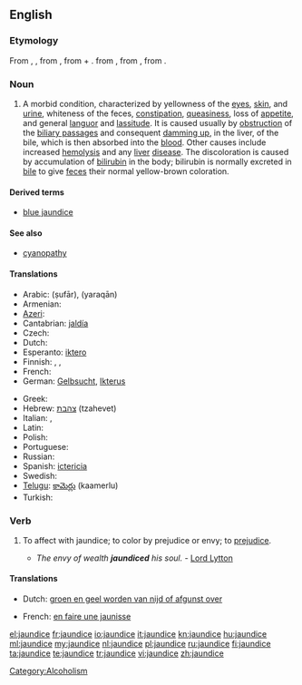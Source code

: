 ==English==
{{wikipedia}}

===Etymology===
From {{etyl|enm|en}} {{term|jaundis||lang=enm}}, {{term|jaunis||lang=enm}}, from {{etyl|frm|en}} {{term|jaunisse||lang=frm}}, from {{term|jaune||lang=frm|yellow}} + {{term|-isse||lang=frm|[[-ice]], '-ness'}}. {{term|jaune|Jaune|lang=frm}} from {{etyl|fro|en}} {{term|jalne||lang=fro}}, from {{etyl|la}} {{term|galbinus||lang=la|yellowish}}, from {{term|galbus||lang=la|yellow}}.

===Noun===
{{en-noun|-}}

# {{pathology}} A morbid condition, characterized by yellowness of the [[eye]]s, [[skin]], and [[urine]], whiteness of the feces, [[constipation]], [[queasiness]], loss of [[appetite]], and general [[languor]] and [[lassitude]]. It is caused usually by [[obstruction]] of the [[biliary passage]]s and consequent [[damming up]], in the liver, of the bile, which is then absorbed into the [[blood]]. Other causes include increased [[hemolysis]] and any [[liver]] [[disease]]. The discoloration is caused by accumulation of [[bilirubin]] in the body; bilirubin is normally excreted in [[bile]] to give [[feces]] their normal yellow-brown coloration.

====Derived terms====
* [[blue jaundice]]

====See also====
* [[cyanopathy]]

====Translations====
{{trans-top|morbid condition}}
* Arabic: {{Arab|[[صفار]]}} (ṣufār), {{Arab|[[يرقان]]}} (yaraqān)
* Armenian: {{t-|hy|դեղնախտ|tr=deġnaxt}}
* [[Azeri]]: {{t|az|sarılıq}}
* Cantabrian: [[jaldía]] {{f}}
* Czech: {{t-|cs|žloutenka|f}}
* Dutch: {{t+|nl|geelzucht|f}}
* Esperanto: [[iktero]]
* Finnish: {{t-|fi|keltaisuus}}, {{t+|fi|keltatauti}}, {{t|fi|ikterus}}
* French: {{t+|fr|jaunisse|f}}
* German: [[Gelbsucht]], [[Ikterus]] {{f}}
{{trans-mid}}
* Greek: {{t+|el|ίκτερος|tr=íkteros}}
* Hebrew: [[צהבת]] (tzahevet)
* Italian: {{t+|it|itterizia|f}},  {{t+|it|ittero|m}}
* Latin: {{t-|la|aurugo|f|alt=aurūgō}}
* Polish: {{t+|pl|żółtaczka|f}}
* Portuguese: {{t|pt|icterícia|f}}
* Russian: {{t+|ru|желтуха|f|tr=želtúxa}}
* Spanish: [[ictericia]] {{f}}
* Swedish: {{t|sv|gulsot}}
* [[Telugu]]: [[కామెర్లు]] (kaamerlu)
* Turkish: {{t+|tr|sarılık}}
{{trans-bottom}}

===Verb===
{{en-verb|jaundic|ing}}

# {{transitive}} To affect with jaundice; to color by prejudice or envy; to [[prejudice]].
#* ''The envy of wealth '''jaundiced''' his soul.'' - [[w:Lord Lytton|Lord Lytton]]

====Translations====
{{trans-top|affect with jaundice; prejudice}}
* Dutch: [[groen en geel worden van nijd of afgunst over]] {{f}}
{{trans-mid}}
* French: [[en faire une jaunisse]] {{f}}
{{trans-bottom}}

[[Category:Alcoholism]]

[[el:jaundice]]
[[fr:jaundice]]
[[io:jaundice]]
[[it:jaundice]]
[[kn:jaundice]]
[[hu:jaundice]]
[[ml:jaundice]]
[[my:jaundice]]
[[nl:jaundice]]
[[pl:jaundice]]
[[ru:jaundice]]
[[fi:jaundice]]
[[ta:jaundice]]
[[te:jaundice]]
[[tr:jaundice]]
[[vi:jaundice]]
[[zh:jaundice]]